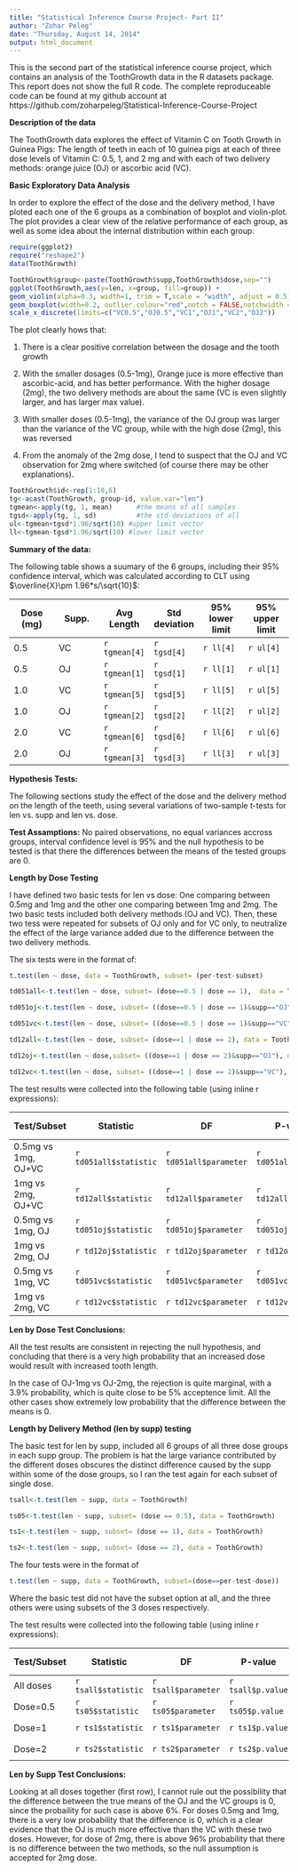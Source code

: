 ```yaml
---
title: "Statistical Inference Course Project- Part II"
author: "Zohar Peleg"
date: "Thursday, August 14, 2014"
output: html_document
---
```


This is the second part of the statistical inference course project, which contains an analysis of the ToothGrowth data in the R datasets package. This report does not show the full R code. The complete reproduceable code can be found at my github account at https://github.com/zoharpeleg/Statistical-Inference-Course-Project

**Description of the data**

The ToothGrowth data explores the effect of Vitamin C on Tooth Growth in Guinea Pigs: The length of teeth in each of 10 guinea pigs at each of three dose levels of Vitamin C: 0.5, 1, and 2 mg and with each of two delivery methods: orange juice (OJ) or ascorbic acid (VC).

**Basic Exploratory Data Analysis**

In order to explore the effect of the dose and the delivery method, I have ploted each one of the 6 groups as a combination of boxplot and violin-plot. The plot provides a clear view of the relative performance of each group, as well as some idea about the internal distribution within each group:

```r
require(ggplot2)
require("reshape2")
data(ToothGrowth)
```
```r
ToothGrowth$group<-paste(ToothGrowth$supp,ToothGrowth$dose,sep="")
ggplot(ToothGrowth,aes(y=len, x=group, fill=group)) +
geom_violin(alpha=0.3, width=1, trim = T,scale = "width", adjust = 0.5) +
geom_boxplot(width=0.2, outlier.colour="red",notch = FALSE,notchwidth = .5,alpha = 1, colour = "black") +
scale_x_discrete(limits=c("VC0.5","OJ0.5","VC1","OJ1","VC2","OJ2"))
```

The plot clearly hows that:

1. There is a clear positive correlation between the dosage and the tooth growth

2. With the smaller dosages (0.5-1mg), Orange juce is more effective than ascorbic-acid, and has better performance. With the higher dosage (2mg), the two delivery methods are about the same (VC is even slightly larger, and has larger max value). 

3. With smaller doses (0.5-1mg), the variance of the OJ group was larger than the variance of the VC group, while with the high dose (2mg), this was reversed

4. From the anomaly of the 2mg dose, I tend to suspect that the OJ and VC observation for 2mg where switched (of course there may be other explanations).


```r
ToothGrowth$id<-rep(1:10,6)
tg<-acast(ToothGrowth, group~id, value.var="len")
tgmean<-apply(tg, 1, mean)      #the means of all samples        
tgsd<-apply(tg, 1, sd)          #the std-deviations of all
ul<-tgmean+tgsd*1.96/sqrt(10) #upper limit vector
ll<-tgmean-tgsd*1.96/sqrt(10) #lower limit vector

```

**Summary of the data:**

The following table shows a suumary of the 6 groups, including their 95% confidence interval, which was calculated according to CLT using $\overline{X}\pm 1.96*s/\sqrt{10}$:

 Dose (mg) | Supp. | Avg Length | Std deviation | 95% lower limit | 95% upper limit
--- | --- |--- | --- | --- | ---
0.5 | VC | `r tgmean[4]`| `r tgsd[4]` | `r ll[4]` | `r ul[4]`
0.5 | OJ |  `r tgmean[1]`| `r tgsd[1]` | `r ll[1]` | `r ul[1]`
1.0 | VC |  `r tgmean[5]`| `r tgsd[5]` | `r ll[5]` | `r ul[5]`
1.0 | OJ | `r tgmean[2]`| `r tgsd[2]` | `r ll[2]` | `r ul[2]`
2.0 | VC |  `r tgmean[6]`| `r tgsd[6]` | `r ll[6]` | `r ul[6]`
2.0 | OJ |  `r tgmean[3]`| `r tgsd[3]` | `r ll[3]` | `r ul[3]`



**Hypothesis Tests:**

The following sections study the effect of the dose and the delivery method on the length of the teeth, using several variations of two-sample t-tests for len vs. supp and len vs. dose.

**Test Assamptions:** No paired observations, no equal variances accross groups, interval confidence level is 95% and the null hypothesis to be tested is that there the differences between the means of the tested groups are 0.

**Length by Dose Testing**

I have defined two basic tests for len vs dose: One comparing between 0.5mg and 1mg and the other one comparing between 1mg and 2mg. The two basic tests included both delivery methods (OJ and VC). Then, these two tess were repeated for subsets of OJ only and for VC only, to neutralize the effect of the large variance added due to the difference between the two delivery methods.

The six tests were in the format of:

```r
t.test(len ~ dose, data = ToothGrowth, subset= (per-test-subset)
```


```r
td051all<-t.test(len ~ dose, subset= (dose==0.5 | dose == 1),  data = ToothGrowth)

td051oj<-t.test(len ~ dose, subset= ((dose==0.5 | dose == 1)&supp=="OJ"), data = ToothGrowth)

td051vc<-t.test(len ~ dose, subset= ((dose==0.5 | dose == 1)&supp=="VC"), data = ToothGrowth)

td12all<-t.test(len ~ dose, subset= (dose==1 | dose == 2), data = ToothGrowth)

td12oj<-t.test(len ~ dose,subset= ((dose==1 | dose == 2)&supp=="OJ"), data = ToothGrowth)

td12vc<-t.test(len ~ dose, subset= ((dose==1 | dose == 2)&supp=="VC"), data = ToothGrowth)


```

The test results were collected into the following table (using inline r expressions):


 Test/Subset | Statistic | DF | P-value | 95% Conf. Interval | Mean diff. 
 --- | --- |--- | --- | --- | --- | ---
0.5mg vs 1mg, OJ+VC| `r td051all$statistic` | `r td051all$parameter` |`r td051all$p.value` | `r td051all$conf.int` | `r diff(td051all$estimate)`
1mg vs 2mg, OJ+VC| `r td12all$statistic` | `r td12all$parameter` |`r td12all$p.value` | `r td12all$conf.int` | `r diff(td12all$estimate)`
0.5mg vs 1mg, OJ| `r td051oj$statistic` | `r td051oj$parameter` |`r td051oj$p.value` | `r td051oj$conf.int` | `r diff(td051oj$estimate)`
1mg vs 2mg, OJ| `r td12oj$statistic` | `r td12oj$parameter` |`r td12oj$p.value` | `r td12oj$conf.int` | `r diff(td12oj$estimate)`
0.5mg vs 1mg, VC| `r td051vc$statistic` | `r td051vc$parameter` |`r td051vc$p.value` | `r td051vc$conf.int` | `r diff(td051vc$estimate)`
1mg vs 2mg, VC| `r td12vc$statistic` | `r td12vc$parameter` |`r td12vc$p.value` | `r td12vc$conf.int` | `r diff(td12vc$estimate)`

**Len by Dose Test Conclusions:**

All the test results are consistent in rejecting the null hypothesis, and concluding that there is a very high probability that an increased dose would result with increased tooth length. 

In the case of OJ-1mg vs OJ-2mg, the rejection is quite marginal, with a 3.9% probability, which is quite close to be 5% acceptence limit. All the other cases show extremely low probability that the difference between the means is 0.

**Length by Delivery Method (len by supp) testing**

The basic test for len by supp, included all 6 groups of all three dose groups in each supp group.
The problem is hat the large variance contributed by the different doses obscures the distinct difference caused by the supp within some of the dose groups, so I ran the test again for each subset of single dose.


```r
tsall<-t.test(len ~ supp, data = ToothGrowth)

ts05<-t.test(len ~ supp, subset= (dose == 0.5), data = ToothGrowth)

ts1<-t.test(len ~ supp, subset= (dose == 1), data = ToothGrowth)

ts2<-t.test(len ~ supp, subset= (dose == 2), data = ToothGrowth)
```

The four tests were in the format of 
```r
t.test(len ~ supp, data = ToothGrowth, subset=(dose==per-test-dose))
```
Where the basic test did not have the subset option at all, and the three others were using subsets of the 3 doses respectively.

The test results were collected into the following table (using inline r expressions):


 Test/Subset | Statistic | DF | P-value | 95% Conf. Interval | Mean diff. 
 --- | --- |--- | --- | --- | --- | ---
 All doses | `r tsall$statistic` | `r tsall$parameter` |`r tsall$p.value` | `r tsall$conf.int` | `r -diff(tsall$estimate)` 
 Dose=0.5 |`r ts05$statistic` | `r ts05$parameter` |`r ts05$p.value` |`r ts05$conf.int` | `r -diff(ts05$estimate)` 
 Dose=1 |`r ts1$statistic` | `r ts1$parameter` |`r ts1$p.value` |`r ts1$conf.int` | `r -diff(ts1$estimate)` 
 Dose=2 |`r ts2$statistic` | `r ts2$parameter` |`r ts2$p.value` |`r ts2$conf.int` | `r -diff(ts2$estimate)` 


**Len by Supp Test Conclusions:**

Looking at all doses together (first row), I cannot rule out the possibility that the difference between the true means of the OJ  and the VC groups is 0, since the probaility for such case is above 6%.
For doses 0.5mg and 1mg, there is a very low probability that the difference is 0, which is a clear evidence that the OJ is much more effective than the VC with these two doses.
However, for dose of 2mg, there is above 96% probability that there is no difference between the two methods, so the null assumption is accepted for 2mg dose.


